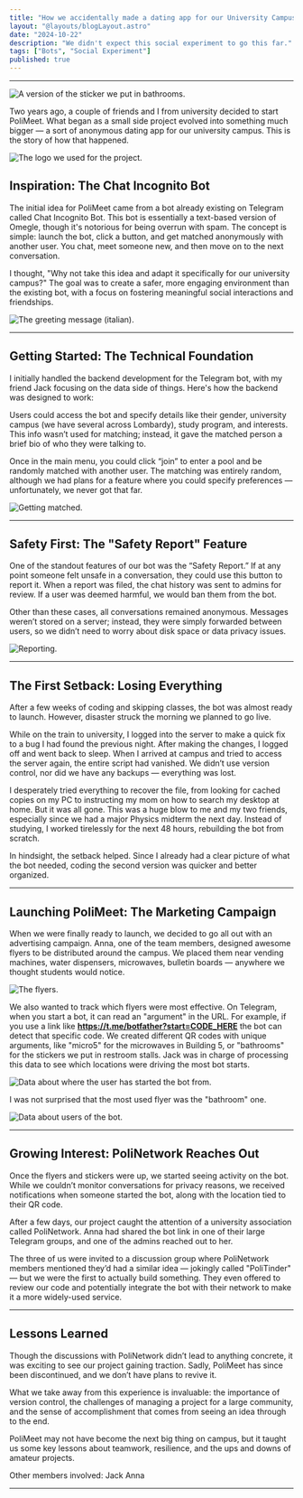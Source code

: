 ```yaml
---
title: "How we accidentally made a dating app for our University Campus."
layout: "@layouts/blogLayout.astro"
date: "2024-10-22"
description: "We didn't expect this social experiment to go this far."
tags: ["Bots", "Social Experiment"]
published: true
---
```



---

![A version of the sticker we put in bathrooms.](@assets/blog/polimeet/banner.png)

Two years ago, a couple of friends and I from university decided to start PoliMeet. What began as a small side project evolved into something much bigger — a sort of anonymous dating app for our university campus. This is the story of how that happened.

![The logo we used for the project.](@assets/blog/polimeet/logo32.jpg)

<Paragraph subtitle="The logo we used for the bot." />

## Inspiration: The Chat Incognito Bot

The initial idea for PoliMeet came from a bot already existing on Telegram called Chat Incognito Bot. This bot is essentially a text-based version of Omegle, though it's notorious for being overrun with spam. The concept is simple: launch the bot, click a button, and get matched anonymously with another user. You chat, meet someone new, and then move on to the next conversation.

I thought, "Why not take this idea and adapt it specifically for our university campus?" The goal was to create a safer, more engaging environment than the existing bot, with a focus on fostering meaningful social interactions and friendships.

![The greeting message (italian).](@assets/blog/polimeet/welcome.png)

---

## Getting Started: The Technical Foundation

I initially handled the backend development for the Telegram bot, with my friend Jack focusing on the data side of things. Here's how the backend was designed to work:

Users could access the bot and specify details like their gender, university campus (we have several across Lombardy), study program, and interests. This info wasn’t used for matching; instead, it gave the matched person a brief bio of who they were talking to.

Once in the main menu, you could click “join” to enter a pool and be randomly matched with another user. The matching was entirely random, although we had plans for a feature where you could specify preferences — unfortunately, we never got that far.

![Getting matched.](@assets/blog/polimeet/match.png)

---

## Safety First: The "Safety Report" Feature

One of the standout features of our bot was the “Safety Report.” If at any point someone felt unsafe in a conversation, they could use this button to report it. When a report was filed, the chat history was sent to admins for review. If a user was deemed harmful, we would ban them from the bot.

Other than these cases, all conversations remained anonymous. Messages weren’t stored on a server; instead, they were simply forwarded between users, so we didn’t need to worry about disk space or data privacy issues.

![Reporting.](@assets/blog/polimeet/report.png)

---

## The First Setback: Losing Everything

After a few weeks of coding and skipping classes, the bot was almost ready to launch. However, disaster struck the morning we planned to go live.

While on the train to university, I logged into the server to make a quick fix to a bug I had found the previous night. After making the changes, I logged off and went back to sleep. When I arrived at campus and tried to access the server again, the entire script had vanished. We didn’t use version control, nor did we have any backups — everything was lost.

I desperately tried everything to recover the file, from looking for cached copies on my PC to instructing my mom on how to search my desktop at home. But it was all gone. This was a huge blow to me and my two friends, especially since we had a major Physics midterm the next day. Instead of studying, I worked tirelessly for the next 48 hours, rebuilding the bot from scratch.

In hindsight, the setback helped. Since I already had a clear picture of what the bot needed, coding the second version was quicker and better organized.

---

## Launching PoliMeet: The Marketing Campaign

When we were finally ready to launch, we decided to go all out with an advertising campaign. Anna, one of the team members, designed awesome flyers to be distributed around the campus. We placed them near vending machines, water dispensers, microwaves, bulletin boards — anywhere we thought students would notice.

![The flyers.](@assets/blog/polimeet/micro2.png)

We also wanted to track which flyers were most effective. On Telegram, when you start a bot, it can read an "argument" in the URL. For example, if you use a link like **https://t.me/botfather?start=CODE_HERE** the bot can detect that specific code. We created different QR codes with unique arguments, like "micro5" for the microwaves in Building 5, or "bathrooms" for the stickers we put in restroom stalls. Jack was in charge of processing this data to see which locations were driving the most bot starts.

![Data about where the user has started the bot from.](@assets/blog/polimeet/locations.jpg)

I was not surprised that the most used flyer was the "bathroom" one.

![Data about users of the bot.](@assets/blog/polimeet/course.jpg)

---

## Growing Interest: PoliNetwork Reaches Out

Once the flyers and stickers were up, we started seeing activity on the bot. While we couldn’t monitor conversations for privacy reasons, we received notifications when someone started the bot, along with the location tied to their QR code.

After a few days, our project caught the attention of a university association called PoliNetwork. Anna had shared the bot link in one of their large Telegram groups, and one of the admins reached out to her. 

The three of us were invited to a discussion group where PoliNetwork members mentioned they’d had a similar idea — jokingly called "PoliTinder" — but we were the first to actually build something. They even offered to review our code and potentially integrate the bot with their network to make it a more widely-used service.

---

## Lessons Learned

Though the discussions with PoliNetwork didn’t lead to anything concrete, it was exciting to see our project gaining traction. Sadly, PoliMeet has since been discontinued, and we don’t have plans to revive it.

What we take away from this experience is invaluable: the importance of version control, the challenges of managing a project for a large community, and the sense of accomplishment that comes from seeing an idea through to the end.

PoliMeet may not have become the next big thing on campus, but it taught us some key lessons about teamwork, resilience, and the ups and downs of amateur projects.

Other members involved:
<Shield icon="mdi:github" url="https://github.com/agent-png">Jack</Shield>
<Shield icon="skill-icons:linkedin" url="https://www.linkedin.com/in/anna-mettifogo-a37751292/">Anna</Shield>

---